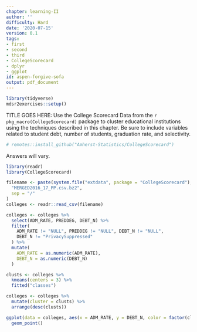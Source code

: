 ```yaml
---
chapter: learning-II
author: ''
difficulty: Hard
date: '2020-07-15'
version: 0.1
tags:
- first
- second
- third
- CollegeScorecard
- dplyr
- ggplot
id: aspen-forgive-sofa
output: pdf_document
---
```


```r
library(tidyverse)
mdsr2exercises::setup()
```

TITLE GOES HERE: Use the College Scorecard Data from the `r pkg_macro(CollegeScorecard)` package to cluster educational institutions using the techniques described in this chapter.  Be sure to include variables related to student debt, number of students, graduation rate, and selectivity.  

```r
# remotes::install_github("Amherst-Statistics/CollegeScorecard")
```

<!--begin-answer-->

Answers will vary.
```r
library(readr)
library(CollegeScorecard)

filename <- paste(system.file("extdata", package = "CollegeScorecard"),
  "MERGED2016_17_PP.csv.bz2",
  sep = "/"
)
colleges <- readr::read_csv(filename)

colleges <- colleges %>%
  select(ADM_RATE, PREDDEG, DEBT_N) %>%
  filter(
    ADM_RATE != "NULL", PREDDEG != "NULL", DEBT_N != "NULL",
    DEBT_N != "PrivacySuppressed"
  ) %>%
  mutate(
    ADM_RATE = as.numeric(ADM_RATE),
    DEBT_N = as.numeric(DEBT_N)
  )

clusts <- colleges %>%
  kmeans(centers = 3) %>%
  fitted("classes")

colleges <- colleges %>%
  mutate(cluster = clusts) %>%
  arrange(desc(clusts))

ggplot(data = colleges, aes(x = ADM_RATE, y = DEBT_N, color = factor(cluster))) +
  geom_point()
```
<!--end-answer-->




